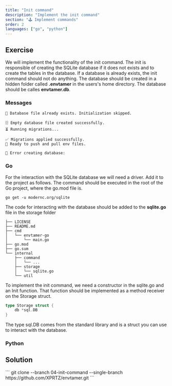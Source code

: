 ```yaml
---
title: "Init command"
description: "Implement the init command"
section: "🕹️ Implement commands"
order: 2
languages: ["go", "python"]
---
```


## Exercise

We will implement the functionality of the init command. The init is responsible of creating the SQLite database if it does not exists and to create the tables in the database.
If a database is already exists, the init command should not do anything. The database should be created in a hidden folder called **.envtamer** in the users's home directory.
The database should be calles **envtamer.db**.

### Messages
```
🛑 Database file already exists. Initialization skipped.
```

```
🗄️ Empty database file created successfully.
⏳ Running migrations...
```

```
✅ Migrations applied successfully.
🚀 Ready to push and pull env files.
```

```
🛑 Error creating database:
```

### Go
For the interaction with the SQLite database we will need a driver. Add it to the project as follows. The command should be executed in the root of the Go project, where the go.mod file is.

```
go get -u modernc.org/sqlite
```

The code for interacting with the database should be added to the **sqlite.go** file in the storage folder

```
├── LICENSE
├── README.md
├── cmd
│   └── envtamer-go
│       └── main.go
├── go.mod
├── go.sum
└── internal
    ├── command
    │   └── ...
    ├── storage
    │   └── sqlite.go
    └── util
```

To implement the init command, we need a constructor in the sqlite.go and an Init function. That function should be implemented as a method receiver on the Storage struct.

```go
type Storage struct {
	db *sql.DB
}
```

The type sql.DB comes from the standard library and is a struct you can use to interact with the database.

### Python

## Solution

<Collapsible>
```
git clone --branch 04-init-command --single-branch https://github.com/XPRTZ/envtamer.git
```
</Collapsible>
